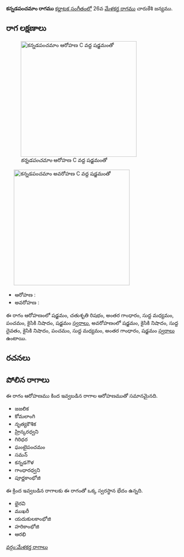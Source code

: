 {{Infobox ragam
	| name          	= కన్నడపంచమాం
	| synonym	    	= 
	| mela          	= 
	| chakra        	= 
	| janaka        	= 
	| type          	= షడవ
	| arohanam      	= {{svaraC|S|R2|G3|M1|P|N2|S'}} 
	| avarohanam    	= {{svaraC|S'|N2|D1|N2|P|M1|G3|S}}
	| jeeva         	=
	| chhaya        	=
	| nyasa         	=
	| vishesha      	= 
	| equivalent  		= 
}}
{{కర్ణాటక సంగీత రాగాలు}}
'''కన్నడపంచమాం రాగము''' [[కర్ణాటక సంగీతం]]లో 26వ [[మేళకర్త రాగము]] చారుకేశి జన్యము. 


==రాగ లక్షణాలు==
[[Image:kannadapancamam_ar_kb2wiki.png|thumb|right|316px|''కన్నడపంచమాం'' ఆరోహణ C వద్ద షడ్జమంతో]]
	[[Image:kannadapancamam_av_kb2wiki.png|thumb|right|316px|''కన్నడపంచమాం'' అవరోహణ C వద్ద షడ్జమంతో]]

* ఆరోహణ : {{svaraC|S|R2|G3|M1|P|N2|S'}} 
* అవరోహణ : {{svaraC|S'|N2|D1|N2|P|M1|G3|S}}

ఈ రాగం ఆరోహణంలో షడ్జమం, చతుశృతి రిషభం, అంతర గాంధారం, సుద్ద మధ్యమం, పంచమం, కైసికి నిషాదం, షడ్జమం [[స్వరాలు]], అవరోహణంలో షడ్జమం, కైసికి నిషాదం, సుద్ద దైవతం, కైసికి నిషాదం, పంచమం, సుద్ద మధ్యమం, అంతర గాంధారం, షడ్జమం [[స్వరాలు]] ఉంటాయి.

==రచనలు==



==పోలిన రాగాలు==
ఈ రాగం ఆరోహణము కింద ఇవ్వబడిన రాగాల ఆరోహణముతో సమానమైనది.
* జజలిక
* కోమలాంగి
* నృత్యకౌశిక
* హ్రిన్కరధ్వని
* గిరిధర
* ఘంటైపంచమం
*  సమన్
* కన్నడగౌళ
* గాంధారధ్వని
* పూర్ణకాంభోజి

ఈ క్రింద ఇవ్వబడిన రాగాలకు ఈ రాగంతో ఒక్క స్వరస్థాన భేదం ఉన్నది.
* భైరవి
* ముఖరీ
* యదుకులకాంభోజి
* హరికాంభోజి
* ఆరభి



[[వర్గం:మేళకర్త రాగాలు]]